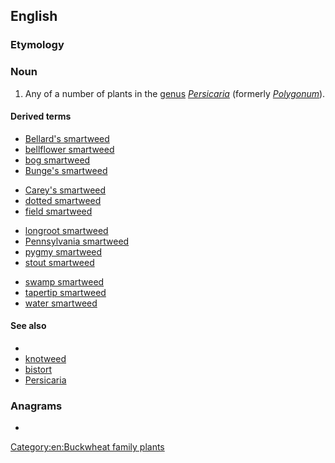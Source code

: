 ==English==

===Etymology===
{{compound|smart|weed|lang=en}} <!--why? because the prickles can cause a smarting pain?-->

===Noun===
{{en-noun|-|s}}

# Any of a number of plants in the [[genus]] ''[[Persicaria]]'' (formerly ''[[Polygonum]]'').

====Derived terms====
{{rel-top4|terms derived from smartweed}}
* [[Bellard's smartweed]]
* [[bellflower smartweed]]
* [[bog smartweed]]
* [[Bunge's smartweed]]
{{rel-mid4}}
* [[Carey's smartweed]]
* [[dotted smartweed]]
* [[field smartweed]]
{{rel-mid4}}
* [[longroot smartweed]]
* [[Pennsylvania smartweed]]
* [[pygmy smartweed]]
* [[stout smartweed]]
{{rel-mid4}}
* [[swamp smartweed]]
* [[tapertip smartweed]]
* [[water smartweed]]
{{rel-bottom}}

====See also====
* {{pedialite|Polygonum}}
* [[knotweed]]
* [[bistort]]
* [[Persicaria]]

===Anagrams===
* {{anagrams|en|wet dreams|wetdreams}}

[[Category:en:Buckwheat family plants]]